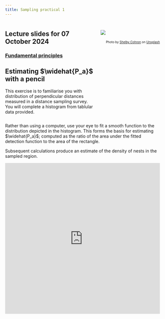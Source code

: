 ```yaml
---
title: Sampling practical 1
---
```



:::: {.columns}

::: {.column width='60%'}

::: {.callout-tip}

## Lecture slides for 07 October 2024

### [Fundamental principles](../lectures/BlockA-22.pdf)
:::


## Estimating $\widehat{P_a}$ with a pencil

This exercise is to familiarise you with distribution of perpendicular distances measured in a distance sampling survey. You will complete a histogram from tablular data provided.

:::

::: {.column width='40%'}

![](dolph-unsplash.jpg)
---

<p style="font-size: x-small; text-align:right">Photo by <a href="https://unsplash.com/es/@scohron?utm_source=unsplash&utm_medium=referral&utm_content=creditCopyText">Shelby Cohron</a> on <a href="https://unsplash.com/images/animals/dolphin?utm_source=unsplash&utm_medium=referral&utm_content=creditCopyText">Unsplash</a></p>
:::

::::


Rather than using a computer, use your eye to fit a smooth function to the distribution depicted in the histogram.  This forms the basis for estimating $\widehat{P_a}$; computed as the ratio of the area under the fitted detection function to the area of the rectangle.

Subsequent calculations produce an estimate of the density of nests in the sampled region.

<div style="position: relative; padding-bottom: 97.47292418772562%; height: 0;"><iframe src="https://www.loom.com/embed/e2b7151bf9a243f586cc1a407e9a4ed8?sid=199369cc-cb7e-49a3-bc36-a057d441aa84" frameborder="0" webkitallowfullscreen mozallowfullscreen allowfullscreen style="position: absolute; top: 0; left: 0; width: 100%; height: 100%;"></iframe></div>
